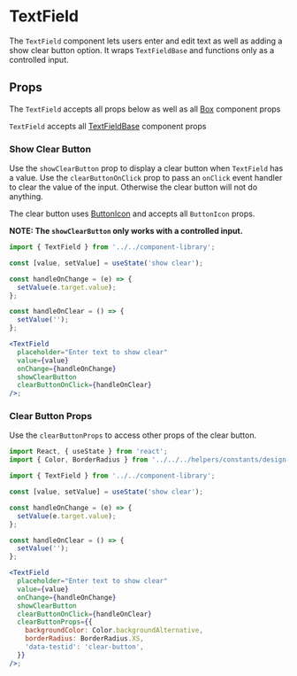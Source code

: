 


# TextField

The `TextField` component lets users enter and edit text as well as adding a show clear button option. It wraps `TextFieldBase` and functions only as a controlled input.

<Canvas>
  <Story id="components-componentlibrary-textfield--default-story" />
</Canvas>

## Props

The `TextField` accepts all props below as well as all [Box](/docs/components-ui-box--default-story#props) component props

<ArgsTable of={TextField} />

`TextField` accepts all [TextFieldBase](/docs/components-componentlibrary-textfieldbase--default-story#props)
component props

<ArgsTable of={TextFieldBase} />

### Show Clear Button

Use the `showClearButton` prop to display a clear button when `TextField` has a value. Use the `clearButtonOnClick` prop to pass an `onClick` event handler to clear the value of the input. Otherwise the clear button will not do anything.

The clear button uses [ButtonIcon](/docs/components-componentlibrary-buttonicon--default-story) and accepts all `ButtonIcon` props.

**NOTE: The `showClearButton` only works with a controlled input.**

<Canvas>
  <Story id="components-componentlibrary-textfield--show-clear-button" />
</Canvas>

```jsx
import { TextField } from '../../component-library';

const [value, setValue] = useState('show clear');

const handleOnChange = (e) => {
  setValue(e.target.value);
};

const handleOnClear = () => {
  setValue('');
};

<TextField
  placeholder="Enter text to show clear"
  value={value}
  onChange={handleOnChange}
  showClearButton
  clearButtonOnClick={handleOnClear}
/>;
```

### Clear Button Props

Use the `clearButtonProps` to access other props of the clear button.

<Canvas>
  <Story id="components-componentlibrary-textfield--clear-button-props" />
</Canvas>

```jsx
import React, { useState } from 'react';
import { Color, BorderRadius } from '../../../helpers/constants/design-system';

import { TextField } from '../../component-library';

const [value, setValue] = useState('show clear');

const handleOnChange = (e) => {
  setValue(e.target.value);
};

const handleOnClear = () => {
  setValue('');
};

<TextField
  placeholder="Enter text to show clear"
  value={value}
  onChange={handleOnChange}
  showClearButton
  clearButtonOnClick={handleOnClear}
  clearButtonProps={{
    backgroundColor: Color.backgroundAlternative,
    borderRadius: BorderRadius.XS,
    'data-testid': 'clear-button',
  }}
/>;
```
